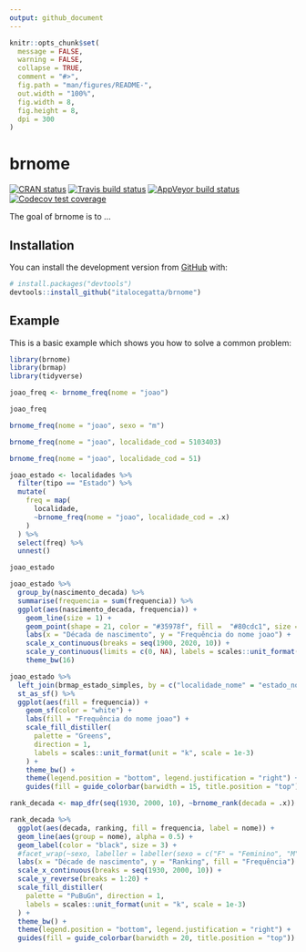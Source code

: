```yaml
---
output: github_document
---
```


<!-- README.md is generated from README.Rmd. Please edit that file -->

```r
knitr::opts_chunk$set(
  message = FALSE,
  warning = FALSE,
  collapse = TRUE,
  comment = "#>",
  fig.path = "man/figures/README-",
  out.width = "100%",
  fig.width = 8,
  fig.height = 8,
  dpi = 300
)
```

# brnome

<!-- badges: start -->
[![CRAN status](https://www.r-pkg.org/badges/version/brnome)]()
[![Travis build status](https://travis-ci.org/italocegatta/brnome.svg?branch=master)](https://travis-ci.org/italocegatta/brnome)
[![AppVeyor build status](https://ci.appveyor.com/api/projects/status/github/italocegatta/brnome?branch=master&svg=true)](https://ci.appveyor.com/project/italocegatta/brnome)
[![Codecov test coverage](https://codecov.io/gh/italocegatta/brnome/branch/master/graph/badge.svg)](https://codecov.io/gh/italocegatta/brnome?branch=master)

<!-- badges: end -->

The goal of brnome is to ...

## Installation

You can install the development version from [GitHub](https://github.com/) with:

``` r
# install.packages("devtools")
devtools::install_github("italocegatta/brnome")
```
## Example

This is a basic example which shows you how to solve a common problem:

```r
library(brnome)
library(brmap)
library(tidyverse)

joao_freq <- brnome_freq(nome = "joao")

joao_freq
```

```r
brnome_freq(nome = "joao", sexo = "m")
```

```r
brnome_freq(nome = "joao", localidade_cod = 5103403)
```

```r
brnome_freq(nome = "joao", localidade_cod = 51)
```

```r
joao_estado <- localidades %>% 
  filter(tipo == "Estado") %>% 
  mutate(
    freq = map(
      localidade,
      ~brnome_freq(nome = "joao", localidade_cod = .x) 
    )
  ) %>% 
  select(freq) %>% 
  unnest()

joao_estado
```

```r
joao_estado %>% 
  group_by(nascimento_decada) %>% 
  summarise(frequencia = sum(frequencia)) %>% 
  ggplot(aes(nascimento_decada, frequencia)) +
    geom_line(size = 1) +
    geom_point(shape = 21, color = "#35978f", fill =  "#80cdc1", size = 7, stroke = 2) +
    labs(x = "Década de nascimento", y = "Frequência do nome joao") +
    scale_x_continuous(breaks = seq(1900, 2020, 10)) + 
    scale_y_continuous(limits = c(0, NA), labels = scales::unit_format(unit = "k", scale = 1e-3)) + 
    theme_bw(16)
```

```r
joao_estado %>% 
  left_join(brmap_estado_simples, by = c("localidade_nome" = "estado_nome")) %>% 
  st_as_sf() %>% 
  ggplot(aes(fill = frequencia)) +
    geom_sf(color = "white") +
    labs(fill = "Frequência do nome joao") +
    scale_fill_distiller(
      palette = "Greens",
      direction = 1,
      labels = scales::unit_format(unit = "k", scale = 1e-3)
    ) +
    theme_bw() +
    theme(legend.position = "bottom", legend.justification = "right") +
    guides(fill = guide_colorbar(barwidth = 15, title.position = "top"))
```

```r
rank_decada <- map_dfr(seq(1930, 2000, 10), ~brnome_rank(decada = .x))

rank_decada %>%
  ggplot(aes(decada, ranking, fill = frequencia, label = nome)) +
  geom_line(aes(group = nome), alpha = 0.5) +
  geom_label(color = "black", size = 3) +
  #facet_wrap(~sexo, labeller = labeller(sexo = c("F" = "Feminino", "M" = "Masculino"))) +
  labs(x = "Décade de nascimento", y = "Ranking", fill = "Frequência") +
  scale_x_continuous(breaks = seq(1930, 2000, 10)) +
  scale_y_reverse(breaks = 1:20) +
  scale_fill_distiller(
    palette = "PuBuGn", direction = 1, 
    labels = scales::unit_format(unit = "k", scale = 1e-3)
  ) +
  theme_bw() +
  theme(legend.position = "bottom", legend.justification = "right") +
  guides(fill = guide_colorbar(barwidth = 20, title.position = "top"))
```


